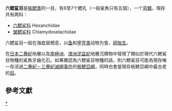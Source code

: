 {{Automatic taxobox
| name = 六鳃鲨目
| fossil_range = {{Fossil range|卡洛夫阶|現今|earliest=埃姆斯阶}}中[[侏儸紀|侏儸紀]] - [[全新世|現今]]<ref name=FB>{{FishBase_order|order=Hexanchiformes|year=2009|month=January}}</ref>，可能有[[古生代|古生代]]紀錄
| image = Chlamydoselachus anguineus 3.jpg
| image_width = 250px
| image_caption = [[擬鰻鮫|擬鰻鮫]] ''Chlamydoselachus anguineus''
| display_parents = 3
| taxon = Hexanchiformes
| authority = [[Don_Fernando_de_Buen_y_Lozano|F. de Buen]], 1926
| subdivision_ranks = [[科|科]]
| subdivision =
*†Crassonotidae
*†?[[马克默多鲨科|马克默多鲨科]] Mcmurdodontidae
*†Orthacodontidae
*[[六鳃鲨科|六鳃鲨科]] Hexanchidae
*[[皱鳃鲨科|皱鳃鲨科]] Chlamydoselachidae
}}

'''六鳃鲨目'''是[[板鳃类|板鳃类]]的一目，有6至7个鳃孔（一般鯊魚只有五個），一个[[背鳍|背鳍]]，現存共有两科：
*[[六鳃鲨科|六鳃鲨科]] Hexanchidae
*[[皱鳃鲨科|皱鳃鲨科]] Chlamydoselachidae

六鳃鲨目一般在海底层栖息，以[[鱼|鱼]]和[[甲壳类|甲壳类]]动物为食，[[卵胎生|卵胎生]]。

在[[日本|日本]][[二疊紀|二疊紀]]地層以及[[南極洲|南極洲]]、[[澳洲|澳洲]][[泥盆紀|泥盆紀]]地層沉積物中發現了類似於現代六鰓鯊目物種的鯊魚牙齒化石。如果確認為六鰓鯊目物種的話，則六鰓鯊目可能為現存唯一存活過[[二疊紀－三疊紀滅絕事件|二疊紀－三疊紀滅絕事件]]的[[板鰓亞綱|板鰓亞綱]]，同時也會是現存板鰓亞綱中最古老的[[目_(生物)|目]]。

==參考文獻==
{{reflist}}
{{Chondrichthyes}}
{{Selachimorpha|H.}}
{{Taxonbar|from=Q133317}}
[[Category:六鰓鯊目|*]]